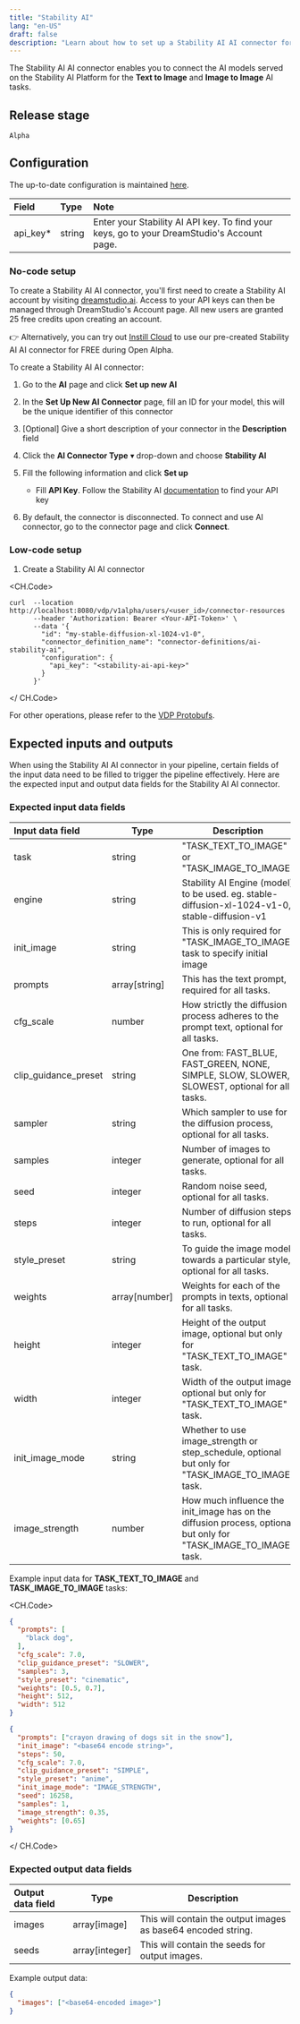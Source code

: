 ```yaml
---
title: "Stability AI"
lang: "en-US"
draft: false
description: "Learn about how to set up a Stability AI AI connector for the unstructured data pipeline tool VDP https://github.com/instill-ai/vdp"
---
```


The Stability AI AI connector enables you to connect the AI models served on the Stability AI Platform for the **Text to Image** and **Image to Image** AI tasks.

## Release stage

`Alpha`

## Configuration

The up-to-date configuration is maintained [here](https://github.com/instill-ai/connector-ai/blob/main/pkg/stabilityai/config/seed/definitions.json).

| Field     | Type   | Note                                                                                       |
| :-------- | :----- | :----------------------------------------------------------------------------------------- |
| api_key\* | string | Enter your Stability AI API key. To find your keys, go to your DreamStudio's Account page. |

### No-code setup

<InfoBlock type="info" title="Prerequisites">

To create a Stability AI AI connector, you'll first need to create a
Stability AI account by visiting [dreamstudio.ai](https://dreamstudio.ai).
Access to your API keys can then be managed through DreamStudio's Account
page. All new users are granted 25 free credits upon creating an account.

👉 Alternatively, you can try out [Instill Cloud](https://console.instill.tech)
to use our pre-created Stability AI AI connector for FREE during Open Alpha.

</InfoBlock>

To create a Stability AI AI connector:

1. Go to the **AI** page and click **Set up new AI**
2. In the **Set Up New AI Connector** page, fill an ID for your model, this will be the unique identifier of this connector
3. [Optional] Give a short description of your connector in the **Description** field
4. Click the **AI Connector Type** ▾ drop-down and choose **Stability AI**
5. Fill the following information and click **Set up**

   - Fill **API Key**. Follow the Stability AI [documentation](https://platform.stability.ai/docs/getting-started/authentication) to find your API key

6. By default, the connector is disconnected. To connect and use AI connector, go to the connector page and click **Connect**.

### Low-code setup

1. Create a Stability AI AI connector

<CH.Code>
```shellscript cURL
curl  --location http://localhost:8080/vdp/v1alpha/users/<user_id>/connector-resources
      --header 'Authorization: Bearer <Your-API-Token>' \
      --data '{
        "id": "my-stable-diffusion-xl-1024-v1-0",
        "connector_definition_name": "connector-definitions/ai-stability-ai",
        "configuration": {
          "api_key": "<stability-ai-api-key>"
        }
      }'
```
</ CH.Code>


For other operations, please refer to the [VDP Protobufs](https://buf.build/instill-ai/protobufs).

## Expected inputs and outputs

When using the Stability AI AI connector in your pipeline, certain fields of the input data need to be filled to trigger the pipeline effectively.
Here are the expected input and output data fields for the Stability AI AI connector.

### Expected input data fields

| Input data field              | Type          | Description                                                                                                       |
| :---------------------------- | ------------- | ----------------------------------------------------------------------------------------------------------------- |
| task                          | string        | "TASK_TEXT_TO_IMAGE" or "TASK_IMAGE_TO_IMAGE"                                                                     |
| engine                        | string        | Stability AI Engine (model) to be used. eg. stable-diffusion-xl-1024-v1-0, stable-diffusion-v1                    |
| init_image                    | string        | This is only required for "TASK_IMAGE_TO_IMAGE" task to specify initial image                                     |
| prompts                       | array[string] | This has the text prompt, required for all tasks.                                                                 |
| cfg_scale                     | number        | How strictly the diffusion process adheres to the prompt text, optional for all tasks.                            |
| clip_guidance_preset          | string        | One from: FAST_BLUE, FAST_GREEN, NONE, SIMPLE, SLOW, SLOWER, SLOWEST, optional for all tasks.                     |
| sampler                       | string        | Which sampler to use for the diffusion process, optional for all tasks.                                           |
| samples                       | integer       | Number of images to generate, optional for all tasks.                                                             |
| seed                          | integer       | Random noise seed, optional for all tasks.                                                                        |
| steps                         | integer       | Number of diffusion steps to run, optional for all tasks.                                                         |
| style_preset                  | string        | To guide the image model towards a particular style, optional for all tasks.                                      |
| weights                       | array[number] | Weights for each of the prompts in texts, optional for all tasks.                                                 |
| height                        | integer       | Height of the output image, optional but only for "TASK_TEXT_TO_IMAGE" task.                                      |
| width                         | integer       | Width of the output image, optional but only for "TASK_TEXT_TO_IMAGE" task.                                       |
| init_image_mode               | string        | Whether to use image_strength or step_schedule, optional but only for "TASK_IMAGE_TO_IMAGE" task.                 |
| image_strength                | number        | How much influence the init_image has on the diffusion process, optional but only for "TASK_IMAGE_TO_IMAGE" task. |

Example input data for **TASK_TEXT_TO_IMAGE** and **TASK_IMAGE_TO_IMAGE** tasks:

<CH.Code>
```json text-to-image
{
  "prompts": [
    "black dog",
  ],
  "cfg_scale": 7.0,
  "clip_guidance_preset": "SLOWER",
  "samples": 3,
  "style_preset": "cinematic",
  "weights": [0.5, 0.7],
  "height": 512,
  "width": 512
}
```

```json image-to-image(with-url)
{
  "prompts": ["crayon drawing of dogs sit in the snow"],
  "init_image": "<base64 encode string>",
  "steps": 50,
  "cfg_scale": 7.0,
  "clip_guidance_preset": "SIMPLE",
  "style_preset": "anime",
  "init_image_mode": "IMAGE_STRENGTH",
  "seed": 16258,
  "samples": 1,
  "image_strength": 0.35,
  "weights": [0.65]
}
```
</ CH.Code>

### Expected output data fields

| Output data field | Type            | Description                                                  |
| :---------------- | --------------- | ------------------------------------------------------------ |
| images            | array[image]    | This will contain the output images as base64 encoded string.|
| seeds             | array[integer]  | This will contain the seeds for output images.               |

Example output data:

```json
{
  "images": ["<base64-encoded image>"]
}
```
